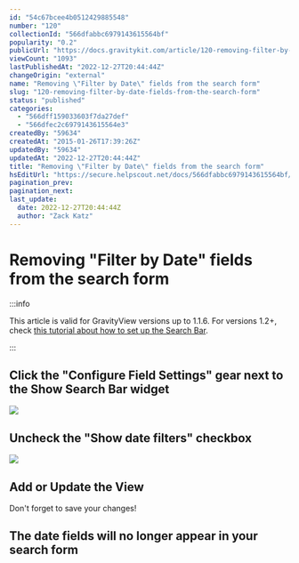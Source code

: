 ```yaml
---
id: "54c67bcee4b0512429885548"
number: "120"
collectionId: "566dfabbc6979143615564bf"
popularity: "0.2"
publicUrl: "https://docs.gravitykit.com/article/120-removing-filter-by-date-fields-from-the-search-form"
viewCount: "1093"
lastPublishedAt: "2022-12-27T20:44:44Z"
changeOrigin: "external"
name: "Removing \"Filter by Date\" fields from the search form"
slug: "120-removing-filter-by-date-fields-from-the-search-form"
status: "published"
categories: 
  - "566dff159033603f7da27def"
  - "566dfec2c6979143615564e3"
createdBy: "59634"
createdAt: "2015-01-26T17:39:26Z"
updatedBy: "59634"
updatedAt: "2022-12-27T20:44:44Z"
title: "Removing \"Filter by Date\" fields from the search form"
hsEditUrl: "https://secure.helpscout.net/docs/566dfabbc6979143615564bf/article/54c67bcee4b0512429885548"
pagination_prev: 
pagination_next: 
last_update:
  date: 2022-12-27T20:44:44Z
  author: "Zack Katz"
---
```


# Removing "Filter by Date" fields from the search form


:::info

This article is valid for GravityView versions up to 1.1.6. For versions 1.2+, check [this tutorial about how to set up the Search Bar](https://docs.gravitykit.com/article/189-configuring-the-search-bar).

:::



## Click the "Configure Field Settings" gear next to the Show Search Bar widget

![](https://www.gravitykit.com/wp-content/uploads/2018/01/click-the-configure-field-settings-gear-next-to-the-show-search-bar-widget.png?1407794781)

## Uncheck the "Show date filters" checkbox

![](https://www.gravitykit.com/wp-content/uploads/2018/01/uncheck-the-show-date-filters-checkbox.png?1407794781)

## Add or Update the View

Don't forget to save your changes!

## The date fields will no longer appear in your search form
